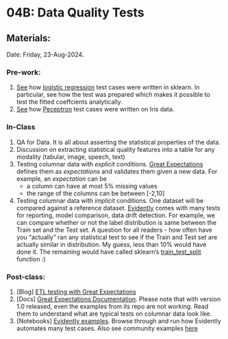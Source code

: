 # 04B: Data Quality Tests {.unnumbered}

## Materials:
Date: Friday, 23-Aug-2024.

### Pre-work:
1. [See](https://github.com/scikit-learn/scikit-learn/blob/main/sklearn/linear_model/tests/test_logistic.py) how [logistic regression](https://scikit-learn.org/stable/modules/generated/sklearn.linear_model.LogisticRegression.html) test cases were written in sklearn. In particular, see how the test was prepared which makes it possible to test the fitted coeffcients analytically.
2. [See](https://github.com/scikit-learn/scikit-learn/blob/main/sklearn/linear_model/tests/test_perceptron.py) how [Peceptron](https://scikit-learn.org/0.15/modules/generated/sklearn.linear_model.Perceptron.html) test cases were written on Iris data. 


### In-Class

1. QA for Data. It is all about asserting the statistical properties of the data.
2. Discussion on extracting statistical quality features into a table for any modality (tabular, image, speech, text)
3. Testing columnar data with _explicit_ conditions. [Great Expectations](https://greatexpectations.io/expectations/) defines them as _expectations_ and validates them given a new data. For example, an _expectation_ can be 
    - a column can have at most 5% missing values
    - the range of the columns can be between [-2,10]
4. Testing columnar data with _implicit_ conditions. One dataset will be compared against a reference dataset. [Evidently](https://docs.evidentlyai.com/) comes with many tests for reporting, model comparison, data drift detection. For example, we can compare whether or not the label distribution is same between the Train set and the Test set. A question for all readers - how often have you "actually" ran any statistical test to see if the Train and Test set are actually similar in distribution. My guess, less than 10% would have done it. The remaining would have called sklearn's [train_test_split](https://scikit-learn.org/stable/modules/generated/sklearn.model_selection.train_test_split.html) function :)

### Post-class:

1. \[Blog\] [ETL testing with Great Expectations](https://medium.com/snowflake/how-to-ensure-data-quality-with-great-expectations-271e3ca8b4b9)
2. \[Docs\] [Great Expectations Documentation](https://docs.greatexpectations.io/docs/core/introduction/gx_overview). Please note that with version 1.0 released, even the examples from its repo are not working. Read them to understand what are typical tests on columnar data look like.
3. \[Notebooks\] [Evidently examples](https://github.com/evidentlyai/evidently/tree/main/examples/sample_notebooks). Browse through and run how Evidently automates many test cases. Also see community examples [here](https://github.com/evidentlyai/community-examples)